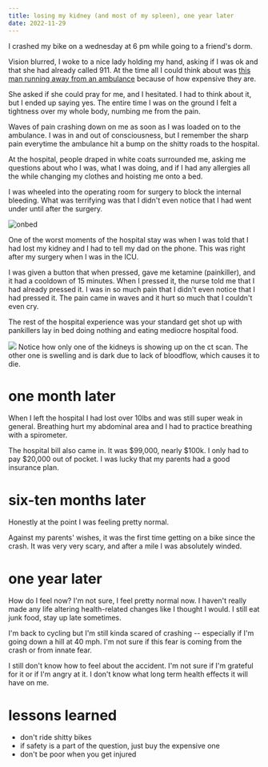 ```yaml
---
title: losing my kidney (and most of my spleen), one year later
date: 2022-11-29
---
```



I crashed my bike on a wednesday at 6 pm while going to a friend's dorm.

Vision blurred, I woke to a nice lady holding my hand, asking if I was ok and that she had already called 911. At the time all I could think about was [this man running away from an ambulance](https://www.reddit.com/r/LateStageCapitalism/comments/uu26ve/a_man_running_away_from_the_ambulance_because_hes/) because of how expensive they are.

She asked if she could pray for me, and I hesitated. I had to think about it, but I ended up saying yes. The entire time I was on the ground I felt a tightness over my whole body, numbing me from the pain.

Waves of pain crashing down on me as soon as I was loaded on to the ambulance. I was in and out of consciousness, but I remember the sharp pain everytime the ambulance hit a bump on the shitty roads to the hospital.

At the hospital, people draped in white coats surrounded me, asking me questions about who I was, what I was doing, and if I had any allergies all the while changing my clothes and hoisting me onto a bed.

I was wheeled into the operating room for surgery to block the internal bleeding. What was terrifying was that I didn't even notice that I had went under until after the surgery.

<ImageWrapper>![onbed](./onbed.jpeg)</ImageWrapper>

One of the worst moments of the hospital stay was when I was told that I had lost my kidney and I had to tell my dad on the phone. This was right after my surgery when I was in the ICU.

I was given a button that when pressed, gave me ketamine (painkiller), and it had a cooldown of 15 minutes. When I pressed it, the nurse told me that I had already pressed it. I was in so much pain that I didn't even notice that I had pressed it. The pain came in waves and it hurt so much that I couldn't even cry.

The rest of the hospital experience was your standard get shot up with pankillers lay in bed doing nothing and eating mediocre hospital food.

![](./kidneyct.png)
Notice how only one of the kidneys is showing up on the ct scan. The other one is swelling and is dark due to lack of bloodflow, which causes it to die.

# one month later

When I left the hospital I had lost over 10lbs and was still super weak in general. Breathing hurt my abdominal area and I had to practice breathing with a spirometer.

The hospital bill also came in. It was $99,000, nearly $100k. I only had to pay $20,000 out of pocket. I was lucky that my parents had a good insurance plan.

# six-ten months later

Honestly at the point I was feeling pretty normal.

Against my parents' wishes, it was the first time getting on a bike since the crash. It was very very scary, and after a mile I was absolutely winded.

# one year later

How do I feel now? I'm not sure, I feel pretty normal now. I haven't really made any life altering health-related changes like I thought I would. I still eat junk food, stay up late sometimes.

I'm back to cycling but I'm still kinda scared of crashing -- especially if I'm going down a hill at 40 mph. I'm not sure if this fear is coming from the crash or from innate fear.

I still don't know how to feel about the accident. I'm not sure if I'm grateful for it or if I'm angry at it. I don't know what long term health effects it will have on me.

# lessons learned

- don't ride shitty bikes
- if safety is a part of the question, just buy the expensive one
- don't be poor when you get injured
